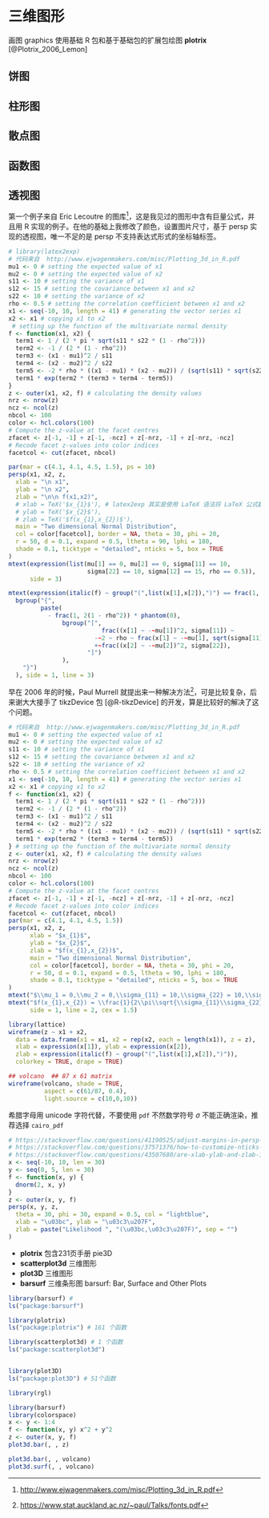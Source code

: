 # 三维图形 {#plot-3d}

画图 graphics 使用基础 R 包和基于基础包的扩展包绘图 **plotrix** [@Plotrix_2006_Lemon]

## 饼图 {#pie-3d}

## 柱形图 {#bar-3d}

## 散点图 {#scatter-3d}

## 函数图 {#curve-3d}

## 透视图 {#persp-3d}

第一个例子来自 Eric Lecoutre 的图库^[<http://www.ejwagenmakers.com/misc/Plotting_3d_in_R.pdf>]，这是我见过的图形中含有巨量公式，并且用 R 实现的例子。在他的基础上我修改了颜色，设置图片尺寸，基于 persp 实现的透视图，唯一不足的是 persp 不支持表达式形式的坐标轴标签。

```r
# library(latex2exp)
# 代码来自  http://www.ejwagenmakers.com/misc/Plotting_3d_in_R.pdf
mu1 <- 0 # setting the expected value of x1
mu2 <- 0 # setting the expected value of x2
s11 <- 10 # setting the variance of x1
s12 <- 15 # setting the covariance between x1 and x2
s22 <- 10 # setting the variance of x2
rho <- 0.5 # setting the correlation coefficient between x1 and x2
x1 <- seq(-10, 10, length = 41) # generating the vector series x1
x2 <- x1 # copying x1 to x2
 # setting up the function of the multivariate normal density
f <- function(x1, x2) {
  term1 <- 1 / (2 * pi * sqrt(s11 * s22 * (1 - rho^2)))
  term2 <- -1 / (2 * (1 - rho^2))
  term3 <- (x1 - mu1)^2 / s11
  term4 <- (x2 - mu2)^2 / s22
  term5 <- -2 * rho * ((x1 - mu1) * (x2 - mu2)) / (sqrt(s11) * sqrt(s22))
  term1 * exp(term2 * (term3 + term4 - term5))
}
z <- outer(x1, x2, f) # calculating the density values
nrz <- nrow(z)
ncz <- ncol(z)
nbcol <- 100
color <- hcl.colors(100)
# Compute the z-value at the facet centres
zfacet <- z[-1, -1] + z[-1, -ncz] + z[-nrz, -1] + z[-nrz, -ncz]
# Recode facet z-values into color indices
facetcol <- cut(zfacet, nbcol)

par(mar = c(4.1, 4.1, 4.5, 1.5), ps = 10)
persp(x1, x2, z,
  xlab = "\n x1",
  ylab = "\n x2",
  zlab = "\n\n f(x1,x2)",
  # xlab = TeX('$x_{1}$'), # latex2exp 其实是使用 LaTeX 语法将 LaTeX 公式翻译为 R 能接受的表达式形式
  # ylab = TeX('$x_{2}$'),
  # zlab = TeX('$f(x_{1},x_{2})$'),  
  main = "Two dimensional Normal Distribution",
  col = color[facetcol], border = NA, theta = 30, phi = 20,
  r = 50, d = 0.1, expand = 0.5, ltheta = 90, lphi = 180,
  shade = 0.1, ticktype = "detailed", nticks = 5, box = TRUE
) 
mtext(expression(list(mu[1] == 0, mu[2] == 0, sigma[11] == 10, 
                      sigma[22] == 10, sigma[12] == 15, rho == 0.5)), 
      side = 3)

mtext(expression(italic(f) ~ group("(",list(x[1],x[2]),")") == frac(1, 2 ~ pi ~ sqrt(sigma[11] ~ sigma[22] ~ (1 - rho^2))) ~ exp ~
  bgroup("{", 
         paste(
           - frac(1, 2(1 - rho^2)) * phantom(0),
               bgroup("[",  
                          frac((x[1] ~ -~mu[1])^2, sigma[11]) ~ 
                        -~2 ~ rho ~ frac(x[1] ~ -~mu[1], sqrt(sigma[11])) ~ frac(x[2] ~ -~mu[2], sqrt(sigma[22])) ~ 
                        +~frac((x[2] ~ -~mu[2])^2, sigma[22]),
                      "]")
               ),
    "}")
  ), side = 1, line = 3)
```

早在 2006 年的时候，Paul Murrell 就提出来一种解决方法^[<https://www.stat.auckland.ac.nz/~paul/Talks/fonts.pdf>]，可是比较复杂，后来谢大大接手了 tikzDevice 包 [@R-tikzDevice] 的开发，算是比较好的解决了这个问题。

```r
# 代码来自  http://www.ejwagenmakers.com/misc/Plotting_3d_in_R.pdf
mu1 <- 0 # setting the expected value of x1
mu2 <- 0 # setting the expected value of x2
s11 <- 10 # setting the variance of x1
s12 <- 15 # setting the covariance between x1 and x2
s22 <- 10 # setting the variance of x2
rho <- 0.5 # setting the correlation coefficient between x1 and x2
x1 <- seq(-10, 10, length = 41) # generating the vector series x1
x2 <- x1 # copying x1 to x2
f <- function(x1, x2) {
  term1 <- 1 / (2 * pi * sqrt(s11 * s22 * (1 - rho^2)))
  term2 <- -1 / (2 * (1 - rho^2))
  term3 <- (x1 - mu1)^2 / s11
  term4 <- (x2 - mu2)^2 / s22
  term5 <- -2 * rho * ((x1 - mu1) * (x2 - mu2)) / (sqrt(s11) * sqrt(s22))
  term1 * exp(term2 * (term3 + term4 - term5))
} # setting up the function of the multivariate normal density
z <- outer(x1, x2, f) # calculating the density values
nrz <- nrow(z)
ncz <- ncol(z)
nbcol <- 100
color <- hcl.colors(100)
# Compute the z-value at the facet centres
zfacet <- z[-1, -1] + z[-1, -ncz] + z[-nrz, -1] + z[-nrz, -ncz]
# Recode facet z-values into color indices
facetcol <- cut(zfacet, nbcol)
par(mar = c(4.1, 4.1, 4.5, 1.5))
persp(x1, x2, z,
      xlab = "$x_{1}$",
      ylab = "$x_{2}$",
      zlab = "$f(x_{1},x_{2})$",
      main = "Two dimensional Normal Distribution",
      col = color[facetcol], border = NA, theta = 30, phi = 20,
      r = 50, d = 0.1, expand = 0.5, ltheta = 90, lphi = 180,
      shade = 0.1, ticktype = "detailed", nticks = 5, box = TRUE
)
mtext("$\\mu_1 = 0,\\mu_2 = 0,\\sigma_{11} = 10,\\sigma_{22} = 10,\\sigma_{12} = 15, \\rho = 0.5$", side = 3)
mtext("$f(x_{1},x_{2}) = \\frac{1}{2\\pi\\sqrt{\\sigma_{11}\\sigma_{22}(1-\\rho^2)}}\\exp\\big\\{-\\frac{1}{2(1-\\rho^2)}[\\frac{(x_1 - \\mu_1)^2}{\\sigma_{11}} - 2\\rho\\frac{(x_1 - \\mu_1)(x_2 - \\mu_2)}{\\sqrt{\\sigma_{11}}\\sqrt{\\sigma_{22}}} + \\frac{(x_2 - \\mu_2)^2}{\\sigma_{22}}]\\big\\}$", 
      side = 1, line = 2, cex = 1.5)
```


```r
library(lattice)
wireframe(z ~ x1 + x2,
  data = data.frame(x1 = x1, x2 = rep(x2, each = length(x1)), z = z),
  xlab = expression(x[1]), ylab = expression(x[2]),
  zlab = expression(italic(f) ~ group("(",list(x[1],x[2]),")")),
  colorkey = TRUE, drape = TRUE)
```

```r
## volcano  ## 87 x 61 matrix
wireframe(volcano, shade = TRUE,
          aspect = c(61/87, 0.4),
          light.source = c(10,0,10))
```

希腊字母用 unicode 字符代替，不要使用 `pdf` 不然数学符号 $\sigma$ 不能正确渲染，推荐选择 `cairo_pdf`

```r
# https://stackoverflow.com/questions/41190525/adjust-margins-in-persp-persp3d-in-r
# https://stackoverflow.com/questions/37571376/how-to-customize-nticks-in-persp-r
# https://stackoverflow.com/questions/43507680/are-xlab-ylab-and-zlab-in-persp-incompatible-with-bquote
x <- seq(-10, 10, len = 30)
y <- seq(0, 5, len = 30)
f <- function(x, y) {
  dnorm(2, x, y)
}
z <- outer(x, y, f)
persp(x, y, z,
  theta = 30, phi = 30, expand = 0.5, col = "lightblue",
  xlab = "\u03bc", ylab = "\u03c3\u207F",
  zlab = paste("Likelihood ", "(\u03bc,\u03c3\u207F)", sep = "")
)
```

- **plotrix** 包含231页手册 pie3D 
- **scatterplot3d** 三维图形
- **plot3D** 三维图形
- **barsurf** 三维条形图 barsurf: Bar, Surface and Other Plots

```r
library(barsurf) # 
ls("package:barsurf")

library(plotrix)
ls("package:plotrix") # 161 个函数

library(scatterplot3d) # 1 个函数
ls("package:scatterplot3d")


library(plot3D)
ls("package:plot3D") # 51个函数

library(rgl)
```

```r
library(barsurf)
library(colorspace)
x <- y <- 1:4
f <- function(x, y) x^2 + y^2
z <- outer(x, y, f)
plot3d.bar(, , z)

plot3d.bar(, , volcano)
plot3d.surf(, , volcano)
```
